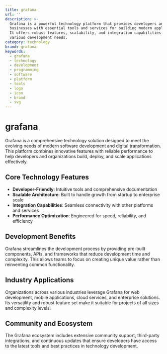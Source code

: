 ```yaml
---
title: grafana
url: ''
description: >-
  Grafana is a powerful technology platform that provides developers and
  businesses with essential tools and services for building modern applications.
  It offers robust features, scalability, and integration capabilities for
  various development needs.
category: technology
brand: grafana
keywords:
  - grafana
  - technology
  - development
  - programming
  - software
  - platform
  - tools
  - logo
  - icon
  - brand
  - svg
---
```


# grafana

Grafana is a comprehensive technology solution designed to meet the evolving needs of modern software development and digital transformation. This platform combines innovative features with reliable performance to help developers and organizations build, deploy, and scale applications effectively.

## Core Technology Features

- **Developer-Friendly**: Intuitive tools and comprehensive documentation
- **Scalable Architecture**: Built to handle growth from startup to enterprise scale
- **Integration Capabilities**: Seamless connectivity with other platforms and services
- **Performance Optimization**: Engineered for speed, reliability, and efficiency

## Development Benefits

Grafana streamlines the development process by providing pre-built components, APIs, and frameworks that reduce development time and complexity. This allows teams to focus on creating unique value rather than reinventing common functionality.

## Industry Applications

Organizations across various industries leverage Grafana for web development, mobile applications, cloud services, and enterprise solutions. Its versatility and robust feature set make it suitable for projects of all sizes and complexity levels.

## Community and Ecosystem

The Grafana ecosystem includes extensive community support, third-party integrations, and continuous updates that ensure developers have access to the latest tools and best practices in technology development.
